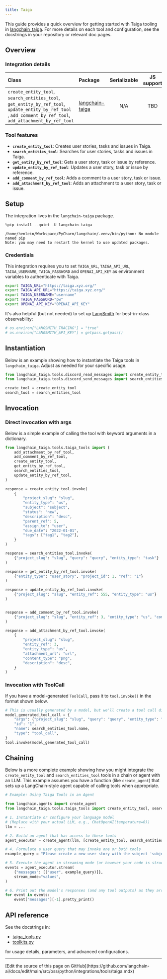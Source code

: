 ```yaml
---
title: Taiga
---
```


This guide provides a quick overview for getting started with Taiga tooling in [langchain_taiga](https://github.com/Shikenso-Analytics/langchain-taiga/blob/main/docs/tools.ipynb). For more details on each tool and configuration, see the docstrings in your repository or relevant doc pages.

## Overview

### Integration details

| Class                                                                                                | Package                                                                    | Serializable | JS support |                                        Version                                        |
|:-----------------------------------------------------------------------------------------------------|:---------------------------------------------------------------------------| :---:        |:------------------------------------------------------------------------------:|:--------------------------------------------------------------------------------------------:|
| `create_entity_tool`, `search_entities_tool`, `get_entity_by_ref_tool`, `update_entity_by_ref_tool` , `add_comment_by_ref_tool`, `add_attachment_by_ref_tool` | [langchain-taiga](https://github.com/Shikenso-Analytics/langchain-taiga)   | N/A          |                                      TBD                                       | ![PyPI - Version](https://img.shields.io/pypi/v/langchain-taiga?style=flat-square&label=%20) |

### Tool features

- **`create_entity_tool`**: Creates user stories, tasks and issues in Taiga.
- **`search_entities_tool`**: Searches for user stories, tasks and issues in Taiga.
- **`get_entity_by_ref_tool`**: Gets a user story, task or issue by reference.
- **`update_entity_by_ref_tool`**: Updates a user story, task or issue by reference.
- **`add_comment_by_ref_tool`**: Adds a comment to a user story, task or issue.
- **`add_attachment_by_ref_tool`**: Adds an attachment to a user story, task or issue.

## Setup

The integration lives in the `langchain-taiga` package.

```python
%pip install --quiet -U langchain-taiga
```

```output
/home/henlein/Workspace/PyCharm/langchain/.venv/bin/python: No module named pip
Note: you may need to restart the kernel to use updated packages.
```

### Credentials

This integration requires you to set `TAIGA_URL`, `TAIGA_API_URL`, `TAIGA_USERNAME`, `TAIGA_PASSWORD` and `OPENAI_API_KEY` as environment variables to authenticate with Taiga.

```bash
export TAIGA_URL="https://taiga.xyz.org/"
export TAIGA_API_URL="https://taiga.xyz.org/"
export TAIGA_USERNAME="username"
export TAIGA_PASSWORD="pw"
export OPENAI_API_KEY="OPENAI_API_KEY"
```

It's also helpful (but not needed) to set up [LangSmith](https://smith.langchain.com/) for best-in-class observability:

```python
# os.environ["LANGSMITH_TRACING"] = "true"
# os.environ["LANGSMITH_API_KEY"] = getpass.getpass()
```

## Instantiation

Below is an example showing how to instantiate the Taiga tools in `langchain_taiga`. Adjust as needed for your specific usage.

```python
from langchain_taiga.tools.discord_read_messages import create_entity_tool
from langchain_taiga.tools.discord_send_messages import search_entities_tool

create_tool = create_entity_tool
search_tool = search_entities_tool
```

## Invocation

### Direct invocation with args

Below is a simple example of calling the tool with keyword arguments in a dictionary.

```python
from langchain_taiga.tools.taiga_tools import (
    add_attachment_by_ref_tool,
    add_comment_by_ref_tool,
    create_entity_tool,
    get_entity_by_ref_tool,
    search_entities_tool,
    update_entity_by_ref_tool,
)

response = create_entity_tool.invoke(
    {
        "project_slug": "slug",
        "entity_type": "us",
        "subject": "subject",
        "status": "new",
        "description": "desc",
        "parent_ref": 5,
        "assign_to": "user",
        "due_date": "2022-01-01",
        "tags": ["tag1", "tag2"],
    }
)

response = search_entities_tool.invoke(
    {"project_slug": "slug", "query": "query", "entity_type": "task"}
)

response = get_entity_by_ref_tool.invoke(
    {"entity_type": "user_story", "project_id": 1, "ref": "1"}
)

response = update_entity_by_ref_tool.invoke(
    {"project_slug": "slug", "entity_ref": 555, "entity_type": "us"}
)


response = add_comment_by_ref_tool.invoke(
    {"project_slug": "slug", "entity_ref": 3, "entity_type": "us", "comment": "new"}
)

response = add_attachment_by_ref_tool.invoke(
    {
        "project_slug": "slug",
        "entity_ref": 3,
        "entity_type": "us",
        "attachment_url": "url",
        "content_type": "png",
        "description": "desc",
    }
)
```

### Invocation with ToolCall

If you have a model-generated `ToolCall`, pass it to `tool.invoke()` in the format shown below.

```python
# This is usually generated by a model, but we'll create a tool call directly for demo purposes.
model_generated_tool_call = {
    "args": {"project_slug": "slug", "query": "query", "entity_type": "task"},
    "id": "1",
    "name": search_entities_tool.name,
    "type": "tool_call",
}
tool.invoke(model_generated_tool_call)
```

## Chaining

Below is a more complete example showing how you might integrate the `create_entity_tool` and `search_entities_tool` tools in a chain or agent with an LLM. This example assumes you have a function (like `create_agent`) that sets up a LangChain-style agent capable of calling tools when appropriate.

```python
# Example: Using Taiga Tools in an Agent

from langchain.agents import create_agent
from langchain_taiga.tools.taiga_tools import create_entity_tool, search_entities_tool

# 1. Instantiate or configure your language model
# (Replace with your actual LLM, e.g., ChatOpenAI(temperature=0))
llm = ...

# 2. Build an agent that has access to these tools
agent_executor = create_agent(llm, [create_entity_tool, search_entities_tool])

# 4. Formulate a user query that may invoke one or both tools
example_query = "Please create a new user story with the subject 'subject' in slug project: 'slug'"

# 5. Execute the agent in streaming mode (or however your code is structured)
events = agent_executor.stream(
    {"messages": [("user", example_query)]},
    stream_mode="values",
)

# 6. Print out the model's responses (and any tool outputs) as they arrive
for event in events:
    event["messages"][-1].pretty_print()
```

## API reference

See the docstrings in:

- [taiga_tools.py](https://github.com/Shikenso-Analytics/langchain-taiga/blob/main/langchain_taiga/tools/taiga_tools.py)
- [toolkits.py](https://github.com/Shikenso-Analytics/langchain-taiga/blob/main/langchain_taiga/toolkits.py)

for usage details, parameters, and advanced configurations.

---

<Callout icon="pen-to-square" iconType="regular">
  [Edit the source of this page on GitHub](https://github.com/langchain-ai/docs/edit/main/src/oss/python/integrations/tools/taiga.mdx)
</Callout>
